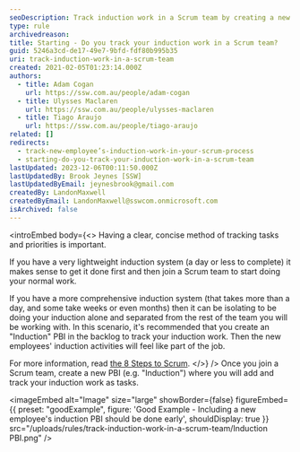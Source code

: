 ```yaml
---
seoDescription: Track induction work in a Scrum team by creating a new PBI and adding tasks for onboarding activities, ensuring seamless integration with daily job responsibilities.
type: rule
archivedreason:
title: Starting - Do you track your induction work in a Scrum team?
guid: 5246a3cd-de17-49e7-9bfd-fdf80b995b35
uri: track-induction-work-in-a-scrum-team
created: 2021-02-05T01:23:14.000Z
authors:
  - title: Adam Cogan
    url: https://ssw.com.au/people/adam-cogan
  - title: Ulysses Maclaren
    url: https://ssw.com.au/people/ulysses-maclaren
  - title: Tiago Araujo
    url: https://ssw.com.au/people/tiago-araujo
related: []
redirects:
  - track-new-employee’s-induction-work-in-your-scrum-process
  - starting-do-you-track-your-induction-work-in-a-scrum-team
lastUpdated: 2023-12-06T00:11:50.000Z
lastUpdatedBy: Brook Jeynes [SSW]
lastUpdatedByEmail: jeynesbrook@gmail.com
createdBy: LandonMaxwell
createdByEmail: LandonMaxwell@sswcom.onmicrosoft.com
isArchived: false
---
```


<introEmbed
  body={<>
Having a clear, concise method of tracking tasks and priorities is important.

If you have a very lightweight induction system (a day or less to complete) it makes sense to get it done first and then join a Scrum team to start doing your normal work.

If you have a more comprehensive induction system (that takes more than a day, and some take weeks or even months) then it can be isolating to be doing your induction alone and separated from the rest of the team you will be working with. In this scenario, it's recommended that you create an "Induction" PBI in the backlog to track your induction work. Then the new employees' induction activities will feel like part of the job.

For more information, read [the 8 Steps to Scrum](/do-you-know-the-8-steps-to-scrum).
  </>}
/>
Once you join a Scrum team, create a new PBI (e.g. "Induction") where you will add and track your induction work as tasks.

<imageEmbed
  alt="Image"
  size="large"
  showBorder={false}
  figureEmbed={{
    preset: "goodExample",
    figure: 'Good Example - Including a new employee\'s induction PBI should be done early',
    shouldDisplay: true
  }}
  src="/uploads/rules/track-induction-work-in-a-scrum-team/Induction PBI.png"
/>
